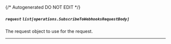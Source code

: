 {/* Autogenerated DO NOT EDIT  */}

##### `request` *`list[operations.SubscribeToWebhooksRequestBody]`*
The request object to use for the request.
<Collapsible>
    <SubscribeToWebhooksRequestBody/>
</Collapsible>

---
